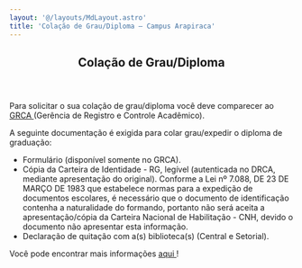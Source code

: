 ```yaml
---
layout: '@/layouts/MdLayout.astro'
title: 'Colação de Grau/Diploma — Campus Arapiraca'
---
```



<span></span>
<article id="content">
<header>

<h1>
         Colação de Grau/Diploma
        </h1>


</header>
<div id="viewlet-above-content-body">
</div>
<div id="content-core">
<section id="section-text">
<div class="" id="parent-fieldname-text">
<p>
           Para solicitar o sua colação de grau/diploma você deve comparecer ao
           <a href="mailto:grca@arapiraca.ufal.br?subject=COLA%C3%87%C3%83O%20DE%20GRAU/DIPLOMA">
            GRCA
           </a>
           (Gerência de Registro e Controle Acadêmico).
          </p>
<p>
           A seguinte documentação é exigida para colar grau/expedir o diploma de graduação:
          </p>
<ul>
<li>
            Formulário (disponível somente no GRCA).
           </li>
<li>
            Cópia da Carteira de Identidade - RG, legível (autenticada no DRCA, mediante apresentação do original). Conforme a Lei nº 7.088, DE 23 DE MARÇO DE 1983 que estabelece normas para a expedição de documentos escolares, é necessário que o documento de identificação contenha a naturalidade do formando, portanto não será aceita a apresentação/cópia da Carteira Nacional de Habilitação - CNH, devido o documento não apresentar esta informação.
           </li>
<li>
            Declaração de quitação com a(s) biblioteca(s) (Central e Setorial).
           </li>
</ul>
<p>
           Você pode encontrar mais informações
           <a href="https://ufal.br/estudante/graduacao/colacao-de-grau">
            aqui
           </a>
           !
          </p>
</div>
</section>
</div>
<div id="viewlet-below-content-body">
</div>
</article>